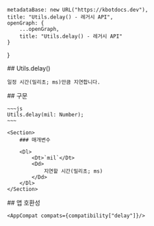 
    metadataBase: new URL("https://kbotdocs.dev"),
    title: "Utils.delay() - 레거시 API",
    openGraph: {
        ...openGraph,
        title: "Utils.delay() - 레거시 API"
    }
}

<Section>
    ## Utils.delay()

    일정 시간(밀리초; ms)만큼 지연합니다.
</Section>
<Section>
    ## 구문

    ~~~js
    Utils.delay(mil: Number);
    ~~~

    <Section>
        ### 매개변수

        <Dl>
            <Dt>`mil`</Dt>
            <Dd>
                지연할 시간(밀리초; ms)
            </Dd>
        </Dl>
    </Section>
</Section>
<Section>
    ## 앱 호환성

    <AppCompat compats={compatibility["delay"]}/>
</Section>